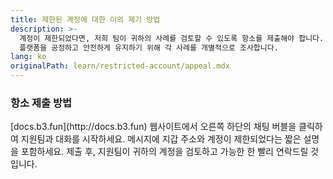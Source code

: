 ```yaml
---
title: 제한된 계정에 대한 이의 제기 방법
description: >-
  계정이 제한되었다면, 저희 팀이 귀하의 사례를 검토할 수 있도록 항소를 제출해야 합니다. 제한은 보통 이례적인 활동에 의해 발동되며,
  플랫폼을 공정하고 안전하게 유지하기 위해 각 사례를 개별적으로 조사합니다.
lang: ko
originalPath: learn/restricted-account/appeal.mdx
---
```

### 항소 제출 방법

<Steps>
  <Step title="지원 채팅 열기">
    [docs.b3.fun](http://docs.b3.fun) 웹사이트에서 오른쪽 하단의 채팅 버블을 클릭하여 지원팀과 대화를 시작하세요.
  </Step>
  <Step title="세부 정보 제공">
    메시지에 지갑 주소와 계정이 제한되었다는 짧은 설명을 포함하세요.
  </Step>
  <Step title="검토 대기">
    제출 후, 지원팀이 귀하의 계정을 검토하고 가능한 한 빨리 연락드릴 것입니다.
  </Step>
</Steps>
